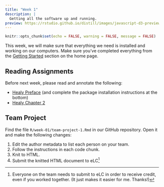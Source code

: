 ```yaml
---
title: "Week 1"
description: |
  Getting all the software up and running.
preview: https://rstudio.github.io/distill/images/javascript-d3-preview.png
---
```


```r
knitr::opts_chunk$set(echo = FALSE, warning = FALSE, message = FALSE)
```

This week, we will make sure that everything we need is installed and working on our computers. Make sure you've completed everything from the [Getting Started](index.html#getting-started) section on the home page.

## Reading Assignments

Before next week, please read and annotate the following:

- [Healy Preface](https://socviz.co/index.html#preface) (and complete the package installation instructions at the bottom)
- [Healy Chapter 2](https://socviz.co/gettingstarted.html#gettingstarted)

## Team Project

Find the file `R/week-01/team-project-1.Rmd` in our GitHub repository. Open it and make the following changes:

1. Edit the author metadata to list each person on your team.
2. Follow the instructions in each code chunk.
3. Knit to HTML.
4. Submit the knitted HTML document to eLC[^1] 

[^1]: Everyone on the team needs to submit to eLC in order to receive credit, even if you worked together. (It just makes it easier for me. Thanks!)